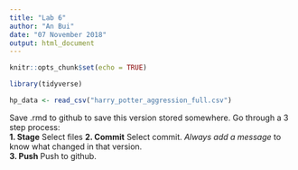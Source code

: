 ```yaml
---
title: "Lab 6"
author: "An Bui"
date: "07 November 2018"
output: html_document
---
```


```r
knitr::opts_chunk$set(echo = TRUE)
```


```r
library(tidyverse)

hp_data <- read_csv("harry_potter_aggression_full.csv")
```

Save .rmd to github to save this version stored somewhere. Go through a 3 step process:  
**1. Stage** Select files
**2. Commit** Select commit. _Always add a message_ to know what changed in that version.  
**3. Push** Push to github.  